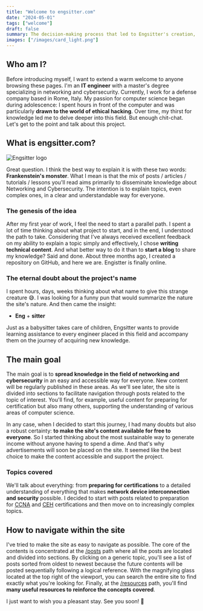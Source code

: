 ```yaml
---
title: "Welcome to engsitter.com"
date: "2024-05-01"
tags: ["welcome"]
draft: false
summary: The decision-making process that led to Engsitter's creation, its primary goal and how to navigate comfortably on the site.
images: ["/images/card_light.png"]
---
```


## Who am I?

Before introducing myself, I want to extend a warm welcome to anyone browsing these pages. I'm an **IT engineer** with a master's degree specializing
in networking and cybersecurity. Currently, I work for a defense company based in Rome, Italy. My passion for computer science began during adolescence:
I spent hours in front of the computer and was particularly **drawn to the world of ethical hacking**. Over time, my thirst for knowledge led me to delve
deeper into this field. But enough chit-chat. Let's get to the point and talk about this project.

## What is engsitter.com?

![Engsitter logo](/images/card_light.png)

Great question. I think the best way to explain it is with these two words: **Frankenstein's monster**. What I mean is that the mix of
posts / articles / tutorials / lessons you'll read aims primarily to disseminate knowledge about Networking and Cybersecurity. The intention is to
explain topics, even complex ones, in a clear and understandable way for everyone.

### The genesis of the idea

After my first year of work, I feel the need to start a parallel path. I spent a lot of time thinking about what project to start, and in the end,
I understood the path to take. Considering that I've always received excellent feedback on my ability to explain a topic simply and effectively,
I chose **writing technical content**. And what better way to do it than to **start a blog** to share my knowledge? Said and done. About three months ago,
I created a repository on GitHub, and here we are. Engistter is finally online.

### The eternal doubt about the project's name

I spent hours, days, weeks thinking about what name to give this strange creature 😅. I was looking for a funny pun that would summarize the nature the
site's nature. And then came the insight:

-   **Eng** + **sitter**

Just as a babysitter takes care of children, Engsitter wants to provide learning assistance to every engineer placed in this field and accompany them
on the journey of acquiring new knowledge.

## The main goal

The main goal is to **spread knowledge in the field of networking and cybersecurity** in an easy and accessible way for everyone. New content will be
regularly published in these areas. As we'll see later, the site is divided into sections to facilitate navigation through posts related to the topic of
interest. You'll find, for example, useful content for preparing for certification but also many others, supporting the understanding of various areas of
computer science.

In any case, when I decided to start this journey, I had many doubts but also a robust certainty: **to make the site's content available for free to
everyone**. So I started thinking about the most sustainable way to generate income without anyone having to spend a dime. And that's why advertisements
will soon be placed on the site. It seemed like the best choice to make the content accessible and support the project.

### Topics covered

We'll talk about everything: from **preparing for certifications** to a detailed understanding of everything that makes **network device interconnection
and security** possible. I decided to start with posts related to preparation for [CCNA][] and [CEH][] certifications and then move on to increasingly
complex topics.

## How to navigate within the site

I've tried to make the site as easy to navigate as possible. The core of the contents is concentrated at the [/posts][] path where all the posts are
located and divided into sections. By clicking on a generic topic, you'll see a list of posts sorted from oldest to newest because the future contents
will be posted sequentially following a logical reference. With the magnifying glass located at the top right of the viewport, you can search the entire site
to find exactly what you're looking for. Finally, at the [/resources][] path, you'll find **many useful resources to reinforce the concepts covered**.

I just want to wish you a pleasant stay. See you soon! 👋

[CCNA]: https://www.cisco.com/site/us/en/learn/training-certifications/certifications/enterprise/ccna/index.html
[CEH]: https://www.eccouncil.org/train-certify/certified-ethical-hacker-ceh/
[/posts]: https://engsitter.com/posts
[/resources]: https://engsitter.com/resources
